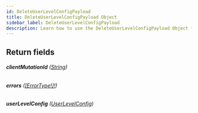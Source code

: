 ```yaml
---
id: DeleteUserLevelConfigPayload
title: DeleteUserLevelConfigPayload Object
sidebar_label: DeleteUserLevelConfigPayload
description: Learn how to use the DeleteUserLevelConfigPayload Object for Builder's API.
---
```


## Return fields

###### <b>clientMutationId</b> ([String](/docs/composer/builder/api/schema/scalar/String.mdx))

###### <b>errors</b> ([[ErrorType!]!](/docs/composer/builder/api/schema/object/ErrorType.mdx))

###### <b>userLevelConfig</b> ([UserLevelConfig](/docs/composer/builder/api/schema/object/UserLevelConfig.mdx))
